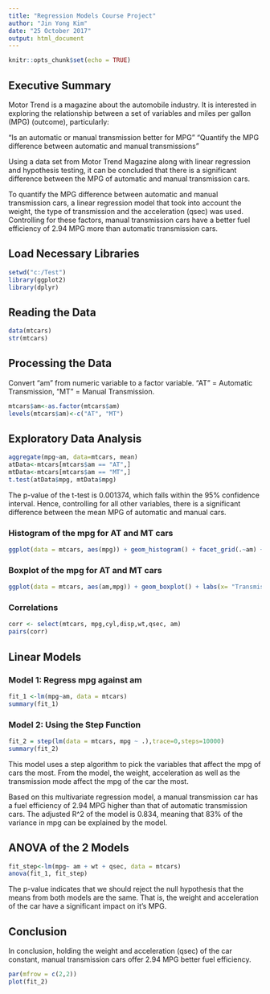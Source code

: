 ---
title: "Regression Models Course Project"
author: "Jin Yong Kim"
date: "25 October 2017"
output: html_document
---

```{r setup, include=FALSE}
knitr::opts_chunk$set(echo = TRUE)
```

## Executive Summary

Motor Trend is a magazine about the automobile industry. It is interested in exploring the relationship between a set of variables and miles per gallon (MPG) (outcome), particularly:

"Is an automatic or manual transmission better for MPG"
"Quantify the MPG difference between automatic and manual transmissions"

Using a data set from Motor Trend Magazine along with linear regression and hypothesis testing, it can be concluded that there is a significant difference between the MPG of automatic and manual transmission cars.

To quantify the MPG difference between automatic and manual transmission cars, a linear regression model that took into account the weight, the type of transmission and the acceleration (qsec) was used. Controlling for these factors, manual transmission cars have a better fuel efficiency of 2.94 MPG more than automatic transmission cars.

## Load Necessary Libraries
```{r}
setwd("c:/Test")
library(ggplot2)
library(dplyr)
```

## Reading the Data
```{r}
data(mtcars)
str(mtcars)
```

## Processing the Data
Convert "am" from numeric variable to a factor variable. "AT" = Automatic Transmission, "MT" = Manual Transmission.
```{r}
mtcars$am<-as.factor(mtcars$am)
levels(mtcars$am)<-c("AT", "MT")
```

## Exploratory Data Analysis
```{r}
aggregate(mpg~am, data=mtcars, mean)
atData<-mtcars[mtcars$am == "AT",]
mtData<-mtcars[mtcars$am == "MT",]
t.test(atData$mpg, mtData$mpg)
```

The p-value of the t-test is 0.001374, which falls within the 95% confidence interval. Hence, controlling for all other variables, there is a significant difference between the mean MPG of automatic and manual cars.

### Histogram of the mpg for AT and MT cars
```{r}
ggplot(data = mtcars, aes(mpg)) + geom_histogram() + facet_grid(.~am) + labs(x = "Miles per Gallon", y = "Frequency", title = "MPG Histogram for AT and MT cars")
```

### Boxplot of the mpg for AT and MT cars
```{r}
ggplot(data = mtcars, aes(am,mpg)) + geom_boxplot() + labs(x= "Transmission", y = "MPG", title = "MPG: AT vs MT")
```

### Correlations
```{r}
corr <- select(mtcars, mpg,cyl,disp,wt,qsec, am)
pairs(corr)
```

## Linear Models

### Model 1: Regress mpg against am
```{r}
fit_1 <-lm(mpg~am, data = mtcars)
summary(fit_1)
```

### Model 2: Using the Step Function
```{r}
fit_2 = step(lm(data = mtcars, mpg ~ .),trace=0,steps=10000)
summary(fit_2)
```
This model uses a step algorithm to pick the variables that affect the mpg of cars the most. From the model, the weight, acceleration as well as the transmission mode affect the mpg of the car the most.

Based on this multivariate regression model, a manual transmission car has a fuel efficiency of 2.94 MPG higher than that of automatic transmission cars. The adjusted R^2 of the model is 0.834, meaning that 83% of the variance in mpg can be explained by the model.

## ANOVA of the 2 Models
```{r}
fit_step<-lm(mpg~ am + wt + qsec, data = mtcars)
anova(fit_1, fit_step)
```
The p-value indicates that we should reject the null hypothesis that the means from both models are the same. That is, the weight and acceleration of the car have a significant impact on it's MPG.

## Conclusion
In conclusion, holding the weight and acceleration (qsec) of the car constant, manual transmission cars offer 2.94 MPG better fuel efficiency.

```{r}
par(mfrow = c(2,2))
plot(fit_2)
```



